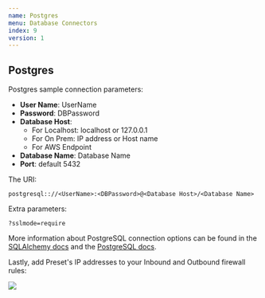 ```yaml
---
name: Postgres
menu: Database Connectors 
index: 9
version: 1
---
```


Postgres
-------------

Postgres sample connection parameters:

* **User Name**: UserName
* **Password**: DBPassword
* **Database Host**:
    * For Localhost: localhost or 127.0.0.1
    * For On Prem: IP address or Host name
    * For AWS Endpoint
* **Database Name**: Database Name
* **Port**: default 5432

The URI:

```
postgresql:://<UserName>:<DBPassword>@<Database Host>/<Database Name>
```
Extra parameters:

```
?sslmode=require
```

More information about PostgreSQL connection options can be found in the [SQLAlchemy docs](https://docs.sqlalchemy.org/en/13/dialects/postgresql.html#module-sqlalchemy.dialects.postgresql.psycopg2) and the [PostgreSQL docs](https://www.postgresql.org/docs/9.1/libpq-connect.html#LIBPQ-PQCONNECTDBPARAMS).

Lastly, add Preset's IP addresses to your Inbound and Outbound firewall rules:

<img src="/images/ip-address-example.png" />
